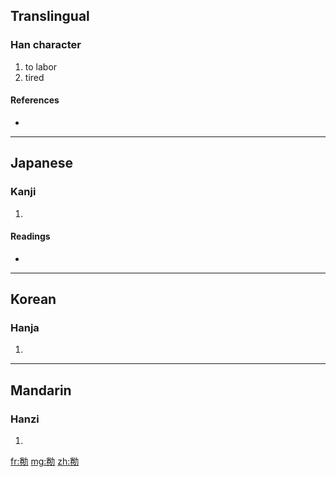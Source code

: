 ==Translingual==

===Han character===
{{Han char|rn=19|rad=力|as=08|sn=10|four=|canj=火山大尸 (FUKS)}}

# to labor
# tired

====References====
* {{Han ref|kx=0147.390|dkj=02366|dj=0333.040|hdz=10373.090|uh=52CC|ud=21196}}

----

==Japanese==

===Kanji===
{{ja-kanji|grade=|rs=力08}}

# {{defn|Japanese|sort=力08}}

====Readings====
* {{ja-readings|on=[[けん]] (ken), [[かん]] (kan), [[げん]] (gen)|kun=[[つとめる]] (tsutomeru), [[うむ]] (umu)}}

----

==Korean==

===Hanja===
{{ko-hanja|hangeul=권|rv=gwon|mr=kwŏn}}

# {{defn|Korean|sort=力08}}

----

==Mandarin==

===Hanzi===
{{cmn-hanzi|pin=[[juàn]] ([[juan4]])|wg=chüan<sup>4</sup>}}

# {{defn|Mandarin|sort=力08}}

[[fr:勌]]
[[mg:勌]]
[[zh:勌]]